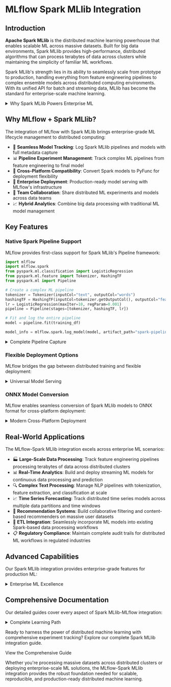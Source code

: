 
# MLflow Spark MLlib Integration

## Introduction

**Apache Spark MLlib** is the distributed machine learning powerhouse that enables scalable ML across massive datasets. Built for big data environments, Spark MLlib provides high-performance, distributed algorithms that can process terabytes of data across clusters while maintaining the simplicity of familiar ML workflows.

Spark MLlib's strength lies in its ability to seamlessly scale from prototype to production, handling everything from feature engineering pipelines to complex ensemble models across distributed computing environments. With its unified API for batch and streaming data, MLlib has become the standard for enterprise-scale machine learning.

<details>
  <summary>Why Spark MLlib Powers Enterprise ML</summary>

#### Distributed Computing Excellence

- 🌐 **Massive Scale**: Process datasets that don't fit on a single machine
- ⚡ **In-Memory Computing**: Lightning-fast iterative distributed algorithms with intelligent caching
- 🔄 **Unified Processing**: Batch and streaming ML in a single framework
- 📊 **Data Pipeline Integration**: Native integration with Spark SQL and Spark DataFrames

#### Production-Grade Architecture

- 🏗️ **Pipeline Framework**: Compose complex ML workflows with reusable transformers and estimators
- 🔧 **Consistent APIs**: Unified interface across all algorithms and data processing steps
- 🚀 **Fault Tolerance**: Built-in resilience for long-running ML workloads
- 📈 **Auto-Scaling**: Dynamic resource allocation based on workload demands

</details>

## Why MLflow + Spark MLlib?

The integration of MLflow with Spark MLlib brings enterprise-grade ML lifecycle management to distributed computing:

- 🎯 **Seamless Model Tracking**: Log Spark MLlib pipelines and models with full metadata capture
- 📊 **Pipeline Experiment Management**: Track complex ML pipelines from feature engineering to final model
- 🔄 **Cross-Platform Compatibility**: Convert Spark models to PyFunc for deployment flexibility
- 🚀 **Enterprise Deployment**: Production-ready model serving with MLflow's infrastructure
- 👥 **Team Collaboration**: Share distributed ML experiments and models across data teams
- 📈 **Hybrid Analytics**: Combine big data processing with traditional ML model management

## Key Features

### Native Spark Pipeline Support

MLflow provides first-class support for Spark MLlib's Pipeline framework:

```python
import mlflow
import mlflow.spark
from pyspark.ml.classification import LogisticRegression
from pyspark.ml.feature import Tokenizer, HashingTF
from pyspark.ml import Pipeline

# Create a complex ML pipeline
tokenizer = Tokenizer(inputCol="text", outputCol="words")
hashingTF = HashingTF(inputCol=tokenizer.getOutputCol(), outputCol="features")
lr = LogisticRegression(maxIter=10, regParam=0.001)
pipeline = Pipeline(stages=[tokenizer, hashingTF, lr])

# Fit and log the entire pipeline
model = pipeline.fit(training_df)

model_info = mlflow.spark.log_model(model, artifact_path="spark-pipeline")
```

<details>
  <summary>Complete Pipeline Capture</summary>

#### Full Workflow Tracking

- 🔧 **Pipeline Stages**: Automatic logging of all transformers and estimators
- 📊 **Stage Parameters**: Complete parameter capture for every pipeline component
- 🔄 **Transformation Flow**: Visual representation of data flow through pipeline stages
- 📋 **Model Metadata**: Schema inference and model signature generation

#### Advanced Model Artifacts

- 🤖 **Native Spark Format**: Preserve full Spark MLlib functionality
- 🔄 **PyFunc Conversion**: Automatic Python function wrapper for universal deployment
- 🎯 **ONNX Integration**: Convert Spark models to ONNX for cross-platform deployment
- 📄 **Environment Capture**: Complete dependency and environment specification

</details>

### Flexible Deployment Options

MLflow bridges the gap between distributed training and flexible deployment:

<details>
  <summary>Universal Model Serving</summary>

- 🌐 **PyFunc Wrapper**: Load Spark models as standard Python functions
- 🔄 **Automatic Conversion**: Seamless Pandas to Spark DataFrame translation
- 🎯 **ONNX Export**: Convert Spark models to ONNX for cross-platform deployment
- 🚀 **Cloud Deployment**: Deploy to SageMaker, Azure ML, and other platforms
- ⚡ **Local Inference**: Run Spark models without cluster infrastructure
- 📊 **Batch Scoring**: Efficient batch prediction capabilities
- 🔧 **Custom Serving**: Integrate with existing serving infrastructure

</details>

### ONNX Model Conversion

MLflow enables seamless conversion of Spark MLlib models to ONNX format for cross-platform deployment:

<details>
  <summary>Modern Cross-Platform Deployment</summary>

#### ONNX Integration Benefits

- 🌐 **Universal Compatibility**: Deploy Spark models on any ONNX-supported platform
- ⚡ **High Performance**: Optimized inference with ONNX Runtime across different hardware
- 🔄 **Language Flexibility**: Use trained Spark models in Python, C++, Java, and more
- 📊 **Production Ready**: Enterprise-grade serving with consistent performance

#### Conversion Workflow

- 🎯 **Type Inference**: Automatic tensor type detection from DataFrame schemas
- 🔧 **Pipeline Support**: Convert complex Spark ML pipelines to ONNX format
- 📦 **Artifact Management**: Seamless integration with MLflow's model registry
- 🚀 **Deployment Options**: Support for cloud and edge deployment scenarios

</details>

## Real-World Applications

The MLflow-Spark MLlib integration excels across enterprise ML scenarios:

- 🏭 **Large-Scale Data Processing**: Track feature engineering pipelines processing terabytes of data across distributed clusters
- 📊 **Real-Time Analytics**: Build and deploy streaming ML models for continuous data processing and prediction
- 🔍 **Complex Text Processing**: Manage NLP pipelines with tokenization, feature extraction, and classification at scale
- 📈 **Time Series Forecasting**: Track distributed time series models across multiple data partitions and time windows
- 🎯 **Recommendation Systems**: Build collaborative filtering and content-based recommenders on massive user datasets
- 🔄 **ETL Integration**: Seamlessly incorporate ML models into existing Spark-based data processing workflows
- 📋 **Regulatory Compliance**: Maintain complete audit trails for distributed ML workflows in regulated industries

## Advanced Capabilities

Our Spark MLlib integration provides enterprise-grade features for production ML:

<details>
  <summary>Enterprise ML Excellence</summary>

#### Distributed Training Management

- 🌐 Track experiments across multi-node Spark clusters with complete resource utilization metrics
- ⚡ Monitor training performance and optimization for iterative algorithms at scale
- 📊 Log distributed cross-validation results with statistical significance testing
- 🔧 Capture cluster configuration and resource allocation for reproducible training

#### Production Deployment

- 🚀 Deploy Spark models to any environment with automatic dependency management
- 📦 Optimize model serving performance with intelligent format selection
- 🔄 Enable A/B testing and gradual rollouts for distributed ML models
- 📈 Monitor model performance and drift in production environments

#### Team Collaboration

- 🏭 Share complex ML pipelines across data engineering and data science teams
- 👥 Implement model governance workflows for enterprise-scale ML operations
- 📋 Establish approval processes for distributed model deployment
- 🔍 Provide comprehensive model lineage and audit capabilities

</details>

## Comprehensive Documentation

Our detailed guides cover every aspect of Spark MLlib-MLflow integration:

<details>
  <summary>Complete Learning Path</summary>

#### Getting Started

- ⚡ Set up MLflow tracking for basic Spark MLlib models and pipelines
- 🎛️ Understand the differences between native Spark and PyFunc model formats
- 📊 Learn to log and load Spark models with proper schema inference
- 🔧 Configure MLflow for distributed Spark environments and cluster deployments

#### Advanced Integration

- 🔍 Master complex pipeline tracking with multiple transformers and estimators
- 📈 Implement hyperparameter tuning workflows for distributed algorithms
- 🎯 Convert Spark models to ONNX format for cross-platform deployment
- 🚀 Optimize model serving performance across different deployment targets
- 📦 Work with tensor type inference and DataFrame-to-ONNX conversion workflows

#### Enterprise Deployment

- 🏭 Build production-ready ML pipelines with proper experiment management and model governance
- 👥 Implement team workflows for collaborative distributed ML development
- 🔍 Set up monitoring and performance tracking for Spark models in production
- 📋 Establish model registry workflows for enterprise-scale ML operations

</details>

Ready to harness the power of distributed machine learning with comprehensive experiment tracking? Explore our complete Spark MLlib integration guide.

<Link className="button button--primary" to="/ml/traditional-ml/sparkml/guide">
  <span>View the Comprehensive Guide</span>
</Link>

Whether you're processing massive datasets across distributed clusters or deploying enterprise-scale ML solutions, the MLflow-Spark MLlib integration provides the robust foundation needed for scalable, reproducible, and production-ready distributed machine learning.
